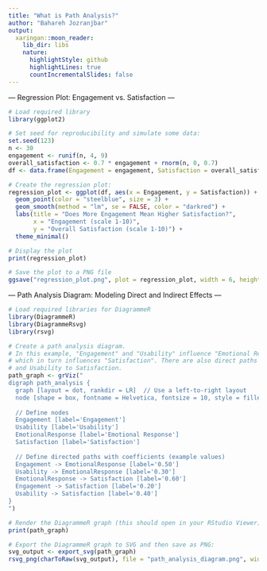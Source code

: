 ---
title: "What is Path Analysis?"
author: "Bahareh Jozranjbar"
output:
  xaringan::moon_reader:
    lib_dir: libs
    nature:
      highlightStyle: github
      highlightLines: true
      countIncrementalSlides: false
---


--- Regression Plot: Engagement vs. Satisfaction ---
```{r}


# Load required library
library(ggplot2)

# Set seed for reproducibility and simulate some data:
set.seed(123)
n <- 30
engagement <- runif(n, 4, 9)
overall_satisfaction <- 0.7 * engagement + rnorm(n, 0, 0.7)
df <- data.frame(Engagement = engagement, Satisfaction = overall_satisfaction)

# Create the regression plot:
regression_plot <- ggplot(df, aes(x = Engagement, y = Satisfaction)) +
  geom_point(color = "steelblue", size = 3) +
  geom_smooth(method = "lm", se = FALSE, color = "darkred") +
  labs(title = "Does More Engagement Mean Higher Satisfaction?",
       x = "Engagement (scale 1-10)",
       y = "Overall Satisfaction (scale 1-10)") +
  theme_minimal()

# Display the plot
print(regression_plot)

# Save the plot to a PNG file
ggsave("regression_plot.png", plot = regression_plot, width = 6, height = 4, dpi = 300)


```

--- Path Analysis Diagram: Modeling Direct and Indirect Effects ---

```{r}

# Load required libraries for DiagrammeR
library(DiagrammeR)
library(DiagrammeRsvg)
library(rsvg)

# Create a path analysis diagram.
# In this example, "Engagement" and "Usability" influence "Emotional Response",
# which in turn influences "Satisfaction". There are also direct paths from Engagement
# and Usability to Satisfaction.
path_graph <- grViz("
digraph path_analysis {
  graph [layout = dot, rankdir = LR]  // Use a left-to-right layout
  node [shape = box, fontname = Helvetica, fontsize = 10, style = filled, fillcolor = lightblue]
  
  // Define nodes
  Engagement [label='Engagement']
  Usability [label='Usability']
  EmotionalResponse [label='Emotional Response']
  Satisfaction [label='Satisfaction']
  
  // Define directed paths with coefficients (example values)
  Engagement -> EmotionalResponse [label='0.50']
  Usability -> EmotionalResponse [label='0.30']
  EmotionalResponse -> Satisfaction [label='0.60']
  Engagement -> Satisfaction [label='0.20']
  Usability -> Satisfaction [label='0.40']
}
")

# Render the DiagrammeR graph (this should open in your RStudio Viewer)
print(path_graph)

# Export the DiagrammeR graph to SVG and then save as PNG:
svg_output <- export_svg(path_graph)
rsvg_png(charToRaw(svg_output), file = "path_analysis_diagram.png", width = 800, height = 600)

```


